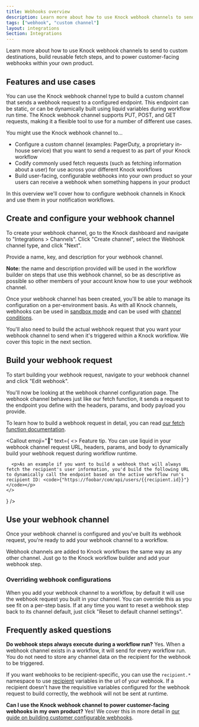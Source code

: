 ```yaml
---
title: Webhooks overview
description: Learn more about how to use Knock webhook channels to send to custom destinations, build reusable fetch steps, and to power customer-facing webhooks within your own product.
tags: ["webhook", "custom channel"]
layout: integrations
Section: Integrations
---
```



Learn more about how to use Knock webhook channels to send to custom destinations, build reusable fetch steps, and to power customer-facing webhooks within your own product.

## Features and use cases
You can use the Knock webhook channel type to build a custom channel that sends a webhook request to a configured endpoint. This endpoint can be static, or can be dynamically built using liquid variables during workflow run time. The Knock webhook channel supports PUT, POST, and GET requests, making it a flexible tool to use for a number of different use cases. 

You might use the Knock webhook channel to...
* Configure a custom channel (examples: PagerDuty, a proprietary in-house service) that you want to send a request to as part of your Knock workflow
* Codify commonly used fetch requests (such as fetching information about a user) for use across your different Knock workflows
* Build user-facing, configurable webhooks into your own product so your users can receive a webhook when something happens in your product

In this overview we'll cover how to configure webhook channels in Knock and use them in your notification workflows.

## Create and configure your webhook channel

To create your webhook channel, go to the Knock dashboard and navigate to "Integrations > Channels". Click "Create channel", select the Webhook channel type, and click "Next".

Provide a name, key, and description for your webhook channel. 

**Note:** the name and description provided will be used in the workflow builder on steps that use this webhook channel, so be as descriptive as possible so other members of your account know how to use your webhook channel. 

Once your webhook channel has been created, you'll be able to manage its configuration on a per-environment basis. As with all Knock channels, webhooks can be used in [sandbox mode](/integrations/overview#sandbox-mode) and can be used with [channel conditions](/integrations/overview#channel-conditions).

You'll also need to build the actual webhook request that you want your webhook channel to send when it's triggered within a Knock workflow. We cover this topic in the next section.

## Build your webhook request

To start building your webhook request, navigate to your webhook channel and click "Edit webhook".

You'll now be looking at the webhook channel configuration page. The webhook channel behaves just like our fetch function, it sends a request to the endpoint you define with the headers, params, and body payload you provide. 

To learn how to build a webhook request in detail, you can read [our fetch function documentation](/designing-workflows/fetch-function).

<Callout
  emoji="🌠"
  text={
    <>
      <span className="font-bold">Feature tip.</span> You can use liquid in your webhook channel request URL, headers, params, and body to dynamically build your webhook request during workflow runtime. 
      
      <p>As an example if you want to build a webhook that will always fetch the recipient's user information, you'd build the following URL to dynamically call the endpoint based on the active workflow run's recipient ID: <code>{"https://foobar/com/api/users/{{recipient.id}}"}</code></p>
    </>
  }
/>


## Use your webhook channel

Once your webhook channel is configured and you've built its webhook request, you're ready to add your webhook channel to a workflow. 

Webhook channels are added to Knock workflows the same way as any other channel. Just go to the Knock workflow builder and add your webhook step. 

### Overriding webhook configurations
When you add your webhook channel to a workflow, by default it will use the webhook request you built in your channel. You can override this as you see fit on a per-step basis. If at any time you want to reset a webhook step back to its channel default, just click "Reset to default channel settings".


## Frequently asked questions

**Do webhook steps always execute during a workflow run?**
Yes. When a webhook channel exists in a workflow, it will send for every workflow run. You do not need to store any channel data on the recipient for the webhook to be triggered. 

If you want webhooks to be recipient-specific, you can use the `recipient.*` namespace to use [recipient](/send-and-manage-data/recipients) variables in the url of your webhook. If a recipient doesn't have the requisitive variables configured for the webhook request to build correctly, the webhook will not be sent at runtime. 

**Can I use the Knock webhook channel to power customer-facing webhooks in my own product?**
Yes! We cover this in more detail in [our guide on building customer configurable webhooks](/guides/customer-webhooks).

